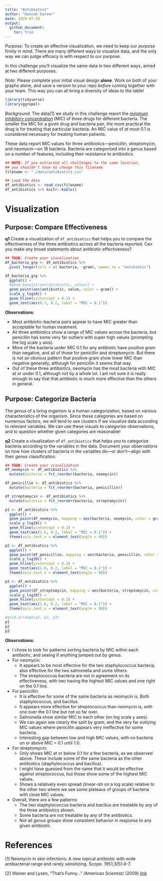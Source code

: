 ```yaml
---
title: "Antibiotics"
author: "Hannah Sarver"
date: 2020-07-28
output:
  github_document:
    toc: true
---
```


*Purpose*: To create an effective visualization, we need to keep our *purpose* firmly in mind. There are many different ways to visualize data, and the only way we can judge efficacy is with respect to our purpose.

In this challenge you'll visualize the same data in two different ways, aimed at two different purposes.

*Note*: Please complete your initial visual design **alone**. Work on both of your graphs alone, and save a version to your repo *before* coming together with your team. This way you can all bring a diversity of ideas to the table!


```r
library(tidyverse)
library(ggrepel)

```

*Background*: The data[1] we study in this challenge report the [*minimum inhibitory concentration*](https://en.wikipedia.org/wiki/Minimum_inhibitory_concentration) (MIC) of three drugs for different bacteria. The smaller the MIC for a given drug and bacteria pair, the more practical the drug is for treating that particular bacteria. An MIC value of *at most* 0.1 is considered necessary for treating human patients.

These data report MIC values for three antibiotics---penicillin, streptomycin, and neomycin---on 16 bacteria. Bacteria are categorized into a genus based on a number of features, including their resistance to antibiotics.

```r
## NOTE: If you extracted all challenges to the same location,
## you shouldn't have to change this filename
filename <- "./data/antibiotics.csv"

## Load the data
df_antibiotics <- read_csv(filename)
df_antibiotics %>% knitr::kable()
```

# Visualization
<!-- -------------------------------------------------- -->

## Purpose: Compare Effectiveness
<!-- ------------------------- -->

__q1__ Create a visualization of `df_antibiotics` that helps you to compare the effectiveness of the three antibiotics across all the bacteria reported. Can you make any broad statements about antibiotic effectiveness?

```r
## TASK: Create your visualization
df_bacteria_grp <- df_antibiotics %>%
  pivot_longer(cols = c(-bacteria, -gram), names_to = "antibiotic")

df_bacteria_grp %>%
  ggplot() +
  #geom_boxplot(aes(antibiotic, value)) +
  geom_point(aes(antibiotic, value, color = gram)) +
  scale_y_log10() +
  geom_hline(yintercept = 0.1) +
  geom_text(aes(0.7, 0.2, label = "MIC = 0.1"))
```

**Observations**:

- Most antibiotic-bacteria pairs appear to have MIC greater than acceptable for human treatment.
- All three antibiotics show a range of MIC values across the bacteria, but penicillin has some very far outliers with super high values (prompting the log scale y axis).
- More of the bacteria under MIC 0.1 for any antibiotic have positive gram than negative, and all of those for penicillin and streptomycin. But there is not an obvious pattern that positive gram show lower MIC than negative generally, although for penicillin it seems that way.
- Out of these three antibiotics, neomycin has the most bacteria with MIC at or under 0.1, although not by a whole lot. I am not sure it is really enough to say that that antibiotic is much more effective than the others in general.

## Purpose: Categorize Bacteria
<!-- ------------------------- -->

The *genus* of a living organism is a human categorization, based on various characteristics of the organism. Since these categories are based on numerous factors, we will tend to see clusters if we visualize data according to relevant variables. We can use these visuals to categorize observations, and to question whether given categories are reasonable!

__q2__ Create a visualization of `df_antibiotics` that helps you to categorize bacteria according to the variables in the data. Document your observations on how how clusters of bacteria in the variables do---or don't---align with their *genus* classification.

```r
## TASK: Create your visualization
df_neomycin <- df_antibiotics %>%
  mutate(bacteria = fct_reorder(bacteria, neomycin))

df_penicillin <- df_antibiotics %>%
  mutate(bacteria = fct_reorder(bacteria, penicillin))

df_streptomycin <- df_antibiotics %>%
  mutate(bacteria = fct_reorder(bacteria, streptomycin))

p1 <- df_antibiotics %>%
  ggplot() +
  geom_point(df_neomycin, mapping = aes(bacteria, neomycin, color = gram)) +
  scale_y_log10() +
  geom_hline(yintercept = 0.1) +
  geom_text(aes(1.6, 0.2, label = "MIC = 0.1")) +
  theme(axis.text.x = element_text(angle = 90))

p2 <- df_antibiotics %>%
  ggplot() +
  geom_point(df_penicillin, mapping = aes(bacteria, penicillin, color = gram)) +
  scale_y_log10() +
  geom_hline(yintercept = 0.1) +
  geom_text(aes(1.6, 0.2, label = "MIC = 0.1")) +
  theme(axis.text.x = element_text(angle = 90))

p3 <- df_antibiotics %>%
  ggplot() +
  geom_point(df_streptomycin, mapping = aes(bacteria, streptomycin, color = gram)) +
  scale_y_log10() +
  geom_hline(yintercept = 0.1) +
  geom_text(aes(1.6, 0.2, label = "MIC = 0.1")) +
  theme(axis.text.x = element_text(angle = 90))

#grid.arrange(p1, p2, p3)
p1
p2
p3
```

**Observations**:

- I chose to look for patterns sorting bacteria by MIC within each antibiotic, and seeing if anything jumped out by genus.
- For neomycin:
  - It appears to be most effective for the two staphylococcus bacteria, also effective for the two salmonella and some others.
  - The streptococcus bacteria are not in agreement on its effectiveness, with two having the highest MIC values and one right on the 0.1 line.
- For penicillin:
  - It is effective for some of the same bacteria as neomycin is. Both staphylococcus, and bacillus.
  - It appears more effective for streptococcus than neomycin is, with one over the 0.1 line but not so far over.
  - Salmonella show similar MIC to each other (on log scale y axes).
  - We can again see clearly the split by gram, and the very far outlying MIC values where penicillin appears very ineffective for some bacteria.
  - Interesting gap between low and high MIC values, with no bacteria on or above MIC = 0.1 until 1.0.
- For streptomycin:
  - Only shows MIC at or below 0.1 for a few bacteria, as we observed above. These include some of the same bacteria as the other antibiotics (staphylococcus and bacillus).
  - I might have guessed from the name that it would be effective against streptococcus, but those show some of the highest MIC values.
  - Shows a relatively even spread (linear-ish on a log scale) relative to the other two where we see some plateaus of groups of bacteria with close MIC values.
- Overall, there are a few patterns:
  - The two staphylococcus bacteria and bacillus are treatable by any of the three antibiotics shown.
  - Some bacteria are not treatable by any of the antibiotics.
  - Not all genus groups show consistent behavior in response to any given antibiotic.

# References
<!-- -------------------------------------------------- -->

[1] Neomycin in skin infections: A new topical antibiotic with wide antibacterial range and rarely sensitizing. Scope. 1951;3(5):4-7.

[2] Wainer and Lysen, "That's Funny..." /American Scientist/ (2009) [link](https://www.americanscientist.org/article/thats-funny)

